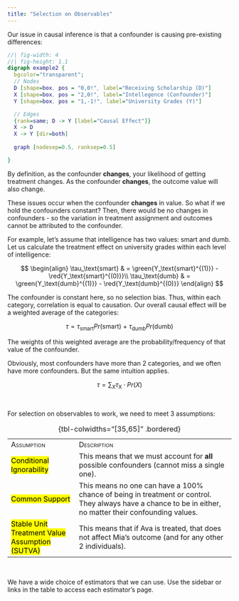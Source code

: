 ```yaml
---
title: "Selection on Observables"
---
```


Our issue in causal inference is that a confounder is causing pre-existing differences:

::: center-graph
```dot
//| fig-width: 4
//| fig-height: 1.1
digraph example2 {
  bgcolor="transparent";
  // Nodes
  D [shape=box, pos = "0,0!", label="Receiving Scholarship (D)"]
  X [shape=box, pos = "2,0!", label="Intellegence (Confounder)"]
  Y [shape=box, pos = "1,-1!", label="University Grades (Y)"]

  // Edges
  {rank=same; D -> Y [label="Causal Effect"]}
  X -> D
  X -> Y [dir=both]
  
  graph [nodesep=0.5, ranksep=0.5]

}
```
:::

By definition, as the confounder **changes**, your likelihood of getting treatment changes. As the confounder **changes**, the outcome value will also change.

These issues occur when the confounder **changes** in value. So what if we hold the confounders constant? Then, there would be no changes in confounders - so the variation in treatment assignment and outcomes cannot be attributed to the confounder.

For example, let's assume that intelligence has two values: smart and dumb. Let us calculate the treatment effect on university grades within each level of intelligence:

$$
\begin{align}
\tau_\text{smart} & = \green{Y_\text{smart}^{(1)}} - \red{Y_\text{smart}^{(0)}}\\
\tau_\text{dumb} & = \green{Y_\text{dumb}^{(1)}} - \red{Y_\text{dumb}^{(0)}}
\end{align}
$$

The confounder is constant here, so no selection bias. Thus, within each category, correlation is equal to causation. Our overall causal effect will be a weighted average of the categories:

$$
\tau = \tau_\text{smart} Pr(\text{smart})  \ + \ \tau_\text{dumb} Pr(\text{dumb})
$$

::: small
The weights of this weighted average are the probability/frequency of that value of the confounder.
:::

Obviously, most confounders have more than 2 categories, and we often have more confounders. But the same intuition applies.

$$
\tau = \sum_X \tau_\text{X} \cdot Pr(X)
$$

<br />

For selection on observables to work, we need to meet 3 assumptions:

|                                                         |                                                                                                                                                           |
|----------------------|--------------------------------------------------|
| [Assumption]{.smallcaps}                                | [Description]{.smallcaps}                                                                                                                                 |
| [Conditional Ignorability]{.mark}                       | This means that we must account for **all** possible confounders (cannot miss a single one).                                                              |
| [Common Support]{.mark}                                 | This means no one can have a 100% chance of being in treatment or control. They always have a chance to be in either, no matter their confounding values. |
| [Stable Unit Treatment Value Assumption (SUTVA)]{.mark} | This means that if Ava is treated, that does not affect Mia's outcome (and for any other 2 individuals).                                                  |

: {tbl-colwidths="\[35,65\]" .bordered}

<br />

We have a wide choice of estimators that we can use. Use the sidebar or links in the table to access each estimator's page.

<br />
